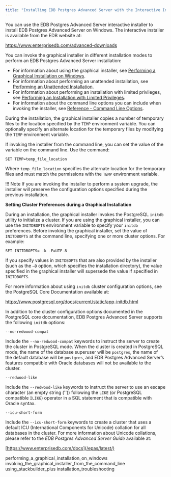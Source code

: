 ```yaml
---
title: "Installing EDB Postgres Advanced Server with the Interactive Installer"
---
```


<div id="installing_advanced_server_with_the_interactive_installer" class="registered_link"></div>

You can use the EDB Postgres Advanced Server interactive installer to install EDB Postgres Advanced Server on Windows. The interactive installer is available from the EDB website at:

<https://www.enterprisedb.com/advanced-downloads>

You can invoke the graphical installer in different installation modes to perform an EDB Postgres Advanced Server installation:

-   For information about using the graphical installer, see [Performing a Graphical Installation on Windows](01_performing_a_graphical_installation_on_windows/#performing_a_graphical_installation_on_windows).
-   For information about performing an unattended installation, see [Performing an Unattended Installation](02_invoking_the_graphical_installer_from_the_command_line/01_performing_an_unattended_installation/#performing_an_unattended_installation).
-   For information about performing an installation with limited privileges, see [Performing an Installation with Limited Privileges](02_invoking_the_graphical_installer_from_the_command_line/02_performing_an_installation_with_limited_privileges/#performing_an_installation_with_limited_privileges).
-   For information about the command line options you can include when invoking the installer, see [Reference - Command Line Options](02_invoking_the_graphical_installer_from_the_command_line/03_reference_command_line_options/#reference_command_line_options).

During the installation, the graphical installer copies a number of temporary files to the location specified by the `TEMP` environment variable. You can optionally specify an alternate location for the temporary files by modifying the `TEMP` environment variable.

If invoking the installer from the command line, you can set the value of the variable on the command line. Use the command:

```text
SET TEMP=temp_file_location
```

Where `temp_file_location` specifies the alternate location for the temporary files and must match the permissions with the `TEMP` environment variable.

!!! Note
    If you are invoking the installer to perform a system upgrade, the installer will preserve the configuration options specified during the previous installation.

**Setting Cluster Preferences during a Graphical Installation**

During an installation, the graphical installer invokes the PostgreSQL `initdb` utility to initialize a cluster. If you are using the graphical installer, you can use the `INITDBOPTS` environment variable to specify your `initdb` preferences. Before invoking the graphical installer, set the value of `INITDBOPTS` at the command line, specifying one or more cluster options. For example:

```text
SET INITDBOPTS= -k -E=UTF-8
```

If you specify values in `INITDBOPTS` that are also provided by the installer (such as the `–D` option, which specifies the installation directory), the value specified in the graphical installer will supersede the value if specified in `INITDBOPTS`.

For more information about using `initdb` cluster configuration options, see the PostgreSQL Core Documentation available at:

<https://www.postgresql.org/docs/current/static/app-initdb.html>

In addition to the cluster configuration options documented in the PostgreSQL core documentation, EDB Postgres Advanced Server supports the following `initdb` options:

`--no-redwood-compat`

Include the `--no-redwood-compat` keywords to instruct the server to create the cluster in PostgreSQL mode. When the cluster is created in PostgreSQL mode, the name of the database superuser will be `postgres`, the name of the default database will be `postgres`, and EDB Postgres Advanced Server’s features compatible with Oracle databases will not be available to the cluster.

`--redwood-like`

Include the `--redwood-like` keywords to instruct the server to use an escape character (an empty string ('')) following the `LIKE` (or PostgreSQL compatible `ILIKE`) operator in a SQL statement that is compatible with Oracle syntax.

`--icu-short-form`

Include the `--icu-short-form` keywords to create a cluster that uses a default ICU (International Components for Unicode) collation for all databases in the cluster. For more information about Unicode collations, please refer to the *EDB Postgres Advanced Server Guide* available at:

[https://www.enterprisedb.com/docs](/epas/latest/)

<div class="toctree" maxdepth="3">

performing_a_graphical_installation_on_windows invoking_the_graphical_installer_from_the_command_line using_stackbuilder_plus installation_troubleshooting

</div>
